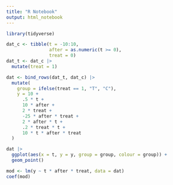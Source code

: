 ```yaml
---
title: "R Notebook"
output: html_notebook
---
```


```r
library(tidyverse)
```

```r
dat_c <- tibble(t = -10:10,
                after = as.numeric(t >= 0),
                treat = 0)
dat_t <- dat_c |>
  mutate(treat = 1)

dat <- bind_rows(dat_t, dat_c) |>
  mutate(
    group = ifelse(treat == 1, "T", "C"),
    y = 10 +
      .5 * t +
      10 * after +
      2 * treat +
      -25 * after * treat +
      2 * after * t +
      .2 * treat * t +
      10 * t * after * treat
  )
```

```r
dat |>
  ggplot(aes(x = t, y = y, group = group, colour = group)) +
  geom_point()
```

```r
mod <- lm(y ~ t * after * treat, data = dat)
coef(mod)
```

